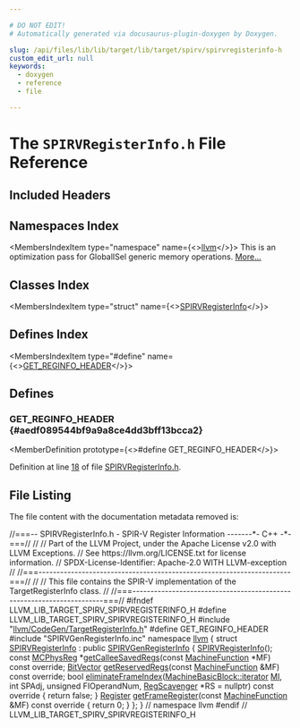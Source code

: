 ```yaml
---

# DO NOT EDIT!
# Automatically generated via docusaurus-plugin-doxygen by Doxygen.

slug: /api/files/lib/lib/target/lib/target/spirv/spirvregisterinfo-h
custom_edit_url: null
keywords:
  - doxygen
  - reference
  - file

---
```





# The `SPIRVRegisterInfo.h` File Reference

<DoxygenPage pluginConfig={pluginConfig}>



## Included Headers

<IncludesList>
<IncludesListItem
  filePath="llvm/CodeGen/TargetRegisterInfo.h"
  permalink="/docs/api/files/include/include/llvm/include/llvm/codegen/targetregisterinfo-h"
  isLocal="true" />
<IncludesListItem
  filePath="SPIRVGenRegisterInfo.inc"
  permalink=""
  isLocal="true" />
</IncludesList>

## Namespaces Index

<MembersIndex>

<MembersIndexItem
  type="namespace"
  name={<><a href="/docs/api/namespaces/llvm">llvm</a></>}>
This is an optimization pass for GlobalISel generic memory operations. <a href="/docs/api/namespaces/llvm/#details">More...</a>
</MembersIndexItem>

</MembersIndex>

## Classes Index

<MembersIndex>

<MembersIndexItem
  type="struct"
  name={<><a href="/docs/api/structs/llvm/spirvregisterinfo">SPIRVRegisterInfo</a></>}>
</MembersIndexItem>

</MembersIndex>

## Defines Index

<MembersIndex>

<MembersIndexItem
  type="#define"
  name={<><a href="#aedf089544bf9a9a8ce4dd3bff13bcca2">GET&#95;REGINFO&#95;HEADER</a></>}>
</MembersIndexItem>

</MembersIndex>


<SectionDefinition>

## Defines

### GET&#95;REGINFO&#95;HEADER {#aedf089544bf9a9a8ce4dd3bff13bcca2}

<MemberDefinition
  prototype={<>#define GET&#95;REGINFO&#95;HEADER</>}>

Definition at line <a href="#l00018">18</a> of file <a href="/docs/api/files/lib/lib/target/lib/target/spirv/spirvregisterinfo-h">SPIRVRegisterInfo.h</a>.
</MemberDefinition>

</SectionDefinition>

## File Listing

The file content with the documentation metadata removed is:

<ProgramListing>

<Link id="l00001" /><CodeLine lineNumber="1"><span class="doxyHighlightComment">//===-- SPIRVRegisterInfo.h - SPIR-V Register Information -------&#42;- C++ -&#42;-===//</span></CodeLine>
<Link id="l00002" /><CodeLine lineNumber="2"><span class="doxyHighlightComment">//</span></CodeLine>
<Link id="l00003" /><CodeLine lineNumber="3"><span class="doxyHighlightComment">// Part of the LLVM Project, under the Apache License v2.0 with LLVM Exceptions.</span></CodeLine>
<Link id="l00004" /><CodeLine lineNumber="4"><span class="doxyHighlightComment">// See https://llvm.org/LICENSE.txt for license information.</span></CodeLine>
<Link id="l00005" /><CodeLine lineNumber="5"><span class="doxyHighlightComment">// SPDX-License-Identifier: Apache-2.0 WITH LLVM-exception</span></CodeLine>
<Link id="l00006" /><CodeLine lineNumber="6"><span class="doxyHighlightComment">//</span></CodeLine>
<Link id="l00007" /><CodeLine lineNumber="7"><span class="doxyHighlightComment">//===----------------------------------------------------------------------===//</span></CodeLine>
<Link id="l00008" /><CodeLine lineNumber="8"><span class="doxyHighlightComment">//</span></CodeLine>
<Link id="l00009" /><CodeLine lineNumber="9"><span class="doxyHighlightComment">// This file contains the SPIR-V implementation of the TargetRegisterInfo class.</span></CodeLine>
<Link id="l00010" /><CodeLine lineNumber="10"><span class="doxyHighlightComment">//</span></CodeLine>
<Link id="l00011" /><CodeLine lineNumber="11"><span class="doxyHighlightComment">//===----------------------------------------------------------------------===//</span></CodeLine>
<Link id="l00012" /><CodeLine lineNumber="12"></CodeLine>
<Link id="l00013" /><CodeLine lineNumber="13"><span class="doxyHighlightPreprocessor">#ifndef LLVM&#95;LIB&#95;TARGET&#95;SPIRV&#95;SPIRVREGISTERINFO&#95;H</span></CodeLine>
<Link id="l00014" /><CodeLine lineNumber="14"><span class="doxyHighlightPreprocessor">#define LLVM&#95;LIB&#95;TARGET&#95;SPIRV&#95;SPIRVREGISTERINFO&#95;H</span></CodeLine>
<Link id="l00015" /><CodeLine lineNumber="15"></CodeLine>
<Link id="l00016" /><CodeLine lineNumber="16"><span class="doxyHighlightPreprocessor">#include &quot;<a href="/docs/api/files/include/include/llvm/include/llvm/codegen/targetregisterinfo-h">llvm/CodeGen/TargetRegisterInfo.h</a>&quot;</span></CodeLine>
<Link id="l00017" /><CodeLine lineNumber="17"></CodeLine>
<Link id="l00018" /><CodeLine lineNumber="18" lineLink="#aedf089544bf9a9a8ce4dd3bff13bcca2"><span class="doxyHighlightPreprocessor">#define GET&#95;REGINFO&#95;HEADER</span></CodeLine>
<Link id="l00019" /><CodeLine lineNumber="19"><span class="doxyHighlightPreprocessor">#include &quot;SPIRVGenRegisterInfo.inc&quot;</span></CodeLine>
<Link id="l00020" /><CodeLine lineNumber="20"></CodeLine>
<Link id="l00021" /><CodeLine lineNumber="21"><span class="doxyHighlightKeyword">namespace </span><span class="doxyHighlight"><a href="/docs/api/namespaces/llvm">llvm</a> &#123;</span></CodeLine>
<Link id="l00022" /><CodeLine lineNumber="22"></CodeLine>
<Link id="l00023" /><CodeLine lineNumber="23" lineLink="/docs/api/structs/llvm/spirvregisterinfo"><span class="doxyHighlightKeyword">struct </span><span class="doxyHighlight"><a href="/docs/api/structs/llvm/spirvregisterinfo/#a2f5e8411178005adc3252fbc7dfb8217">SPIRVRegisterInfo</a> : </span><span class="doxyHighlightKeyword">public</span><span class="doxyHighlight"> <a href="/docs/api/classes/spirvgenregisterinfo">SPIRVGenRegisterInfo</a> &#123;</span></CodeLine>
<Link id="l00024" /><CodeLine lineNumber="24"><span class="doxyHighlight">  <a href="/docs/api/structs/llvm/spirvregisterinfo/#a2f5e8411178005adc3252fbc7dfb8217">SPIRVRegisterInfo</a>();</span></CodeLine>
<Link id="l00025" /><CodeLine lineNumber="25"><span class="doxyHighlight">  </span><span class="doxyHighlightKeyword">const</span><span class="doxyHighlight"> <a href="/docs/api/namespaces/llvm/#aad72cfbb210808985a9dc19f4e5d8542">MCPhysReg</a> &#42;<a href="/docs/api/structs/llvm/spirvregisterinfo/#a02123b69dcb0227d9ca07cb553216ed4">getCalleeSavedRegs</a>(</span><span class="doxyHighlightKeyword">const</span><span class="doxyHighlight"> <a href="/docs/api/classes/llvm/machinefunction">MachineFunction</a> &#42;MF) </span><span class="doxyHighlightKeyword">const override</span><span class="doxyHighlight">;</span></CodeLine>
<Link id="l00026" /><CodeLine lineNumber="26"><span class="doxyHighlight">  <a href="/docs/api/classes/llvm/bitvector">BitVector</a> <a href="/docs/api/structs/llvm/spirvregisterinfo/#a9a7544b8ecad1bf2f4be793135612c3f">getReservedRegs</a>(</span><span class="doxyHighlightKeyword">const</span><span class="doxyHighlight"> <a href="/docs/api/classes/llvm/machinefunction">MachineFunction</a> &amp;MF) </span><span class="doxyHighlightKeyword">const override</span><span class="doxyHighlight">;</span></CodeLine>
<Link id="l00027" /><CodeLine lineNumber="27" lineLink="/docs/api/structs/llvm/spirvregisterinfo/#ab1f5290b50b2e417c0c14d1b2a05da11"><span class="doxyHighlight">  </span><span class="doxyHighlightKeywordType">bool</span><span class="doxyHighlight"> <a href="/docs/api/structs/llvm/spirvregisterinfo/#ab1f5290b50b2e417c0c14d1b2a05da11">eliminateFrameIndex</a>(<a href="/docs/api/classes/llvm/machinebasicblock/#ae34c996b58df9b9ce6695a0c8b70c533">MachineBasicBlock::iterator</a> <a href="/docs/api/files/lib/lib/codegen/lib/codegen/globalisel/irtranslator-cpp/#abe44dfdea65b4f7e11e0a608ab708b76">MI</a>, </span><span class="doxyHighlightKeywordType">int</span><span class="doxyHighlight"> SPAdj,</span></CodeLine>
<Link id="l00028" /><CodeLine lineNumber="28"><span class="doxyHighlight">                           </span><span class="doxyHighlightKeywordType">unsigned</span><span class="doxyHighlight"> FIOperandNum,</span></CodeLine>
<Link id="l00029" /><CodeLine lineNumber="29"><span class="doxyHighlight">                           <a href="/docs/api/classes/llvm/regscavenger">RegScavenger</a> &#42;RS = </span><span class="doxyHighlightKeyword">nullptr</span><span class="doxyHighlight">)</span><span class="doxyHighlightKeyword"> const override </span><span class="doxyHighlight">&#123;</span></CodeLine>
<Link id="l00030" /><CodeLine lineNumber="30"><span class="doxyHighlight">    </span><span class="doxyHighlightKeywordFlow">return</span><span class="doxyHighlight"> </span><span class="doxyHighlightKeyword">false</span><span class="doxyHighlight">;</span></CodeLine>
<Link id="l00031" /><CodeLine lineNumber="31"><span class="doxyHighlight">  &#125;</span></CodeLine>
<Link id="l00032" /><CodeLine lineNumber="32" lineLink="/docs/api/structs/llvm/spirvregisterinfo/#aca2ad99201011a233f3d01ec7c0a34df"><span class="doxyHighlight">  <a href="/docs/api/classes/llvm/register">Register</a> <a href="/docs/api/structs/llvm/spirvregisterinfo/#aca2ad99201011a233f3d01ec7c0a34df">getFrameRegister</a>(</span><span class="doxyHighlightKeyword">const</span><span class="doxyHighlight"> <a href="/docs/api/classes/llvm/machinefunction">MachineFunction</a> &amp;MF)</span><span class="doxyHighlightKeyword"> const override </span><span class="doxyHighlight">&#123;</span></CodeLine>
<Link id="l00033" /><CodeLine lineNumber="33"><span class="doxyHighlight">    </span><span class="doxyHighlightKeywordFlow">return</span><span class="doxyHighlight"> 0;</span></CodeLine>
<Link id="l00034" /><CodeLine lineNumber="34"><span class="doxyHighlight">  &#125;</span></CodeLine>
<Link id="l00035" /><CodeLine lineNumber="35"><span class="doxyHighlight">&#125;;</span></CodeLine>
<Link id="l00036" /><CodeLine lineNumber="36"><span class="doxyHighlight">&#125; </span><span class="doxyHighlightComment">// namespace llvm</span></CodeLine>
<Link id="l00037" /><CodeLine lineNumber="37"></CodeLine>
<Link id="l00038" /><CodeLine lineNumber="38"><span class="doxyHighlightPreprocessor">#endif </span><span class="doxyHighlightComment">// LLVM&#95;LIB&#95;TARGET&#95;SPIRV&#95;SPIRVREGISTERINFO&#95;H</span></CodeLine>

</ProgramListing>


</DoxygenPage>

